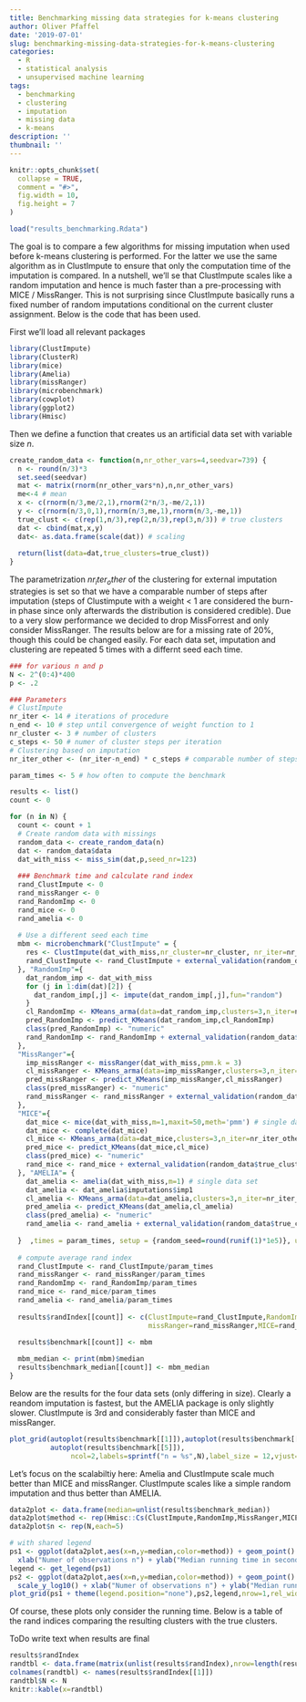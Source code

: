 ```yaml
---
title: Benchmarking missing data strategies for k-means clustering
author: Oliver Pfaffel
date: '2019-07-01'
slug: benchmarking-missing-data-strategies-for-k-means-clustering
categories:
  - R
  - statistical analysis
  - unsupervised machine learning
tags:
  - benchmarking
  - clustering
  - imputation
  - missing data
  - k-means
description: ''
thumbnail: ''
---
```


```r
knitr::opts_chunk$set(
  collapse = TRUE,
  comment = "#>",
  fig.width = 10,
  fig.height = 7
)
```

```r
load("results_benchmarking.Rdata")
```


The goal is to compare a few algorithms for missing imputation when used before k-means clustering is performed. For the latter we use the same algorithm as in ClustImpute to ensure that only the computation time of the imputation is compared. In a nutshell, we'll se that ClustImpute scales like a random imputation and hence is much faster than a pre-processing with MICE / MissRanger. This is not surprising since ClustImpute basically runs a fixed number of random imputations conditional on the current cluster assignment. Below is the code that has been used.

First we'll load all relevant packages

```r
library(ClustImpute)
library(ClusterR)
library(mice)
library(Amelia)
library(missRanger)
library(microbenchmark)
library(cowplot)
library(ggplot2)
library(Hmisc)
```

Then we define a function that creates us an artificial data set with variable size $n$.

```r
create_random_data <- function(n,nr_other_vars=4,seedvar=739) {
  n <- round(n/3)*3
  set.seed(seedvar)
  mat <- matrix(rnorm(nr_other_vars*n),n,nr_other_vars)
  me<-4 # mean
  x <- c(rnorm(n/3,me/2,1),rnorm(2*n/3,-me/2,1)) 
  y <- c(rnorm(n/3,0,1),rnorm(n/3,me,1),rnorm(n/3,-me,1))
  true_clust <- c(rep(1,n/3),rep(2,n/3),rep(3,n/3)) # true clusters
  dat <- cbind(mat,x,y)
  dat<- as.data.frame(scale(dat)) # scaling
  
  return(list(data=dat,true_clusters=true_clust))
}
```

The parametrization $nr_iter_other$ of the clustering for external imputation strategies is set so that we have a comparable number of steps after imputation (steps of Clustimpute with a weight < 1 are considered the burn-in phase since only afterwards the distribution is considered credible). Due to a very slow performance we decided to drop MissForrest and only consider MissRanger. The results below are for a missing rate of 20%, though this could be changed easily. For each data set, imputation and clustering are repeated 5 times with a differnt seed each time.

```r
### for various n and p
N <- 2^(0:4)*400
p <- .2
```


```r
### Parameters
# ClustImpute
nr_iter <- 14 # iterations of procedure
n_end <- 10 # step until convergence of weight function to 1
nr_cluster <- 3 # number of clusters
c_steps <- 50 # numer of cluster steps per iteration
# Clustering based on imputation
nr_iter_other <- (nr_iter-n_end) * c_steps # comparable number of steps "after" imputation

param_times <- 5 # how often to compute the benchmark

results <- list()
count <- 0

for (n in N) {
  count <- count + 1
  # Create random data with missings
  random_data <- create_random_data(n)
  dat <- random_data$data
  dat_with_miss <- miss_sim(dat,p,seed_nr=123)
  
  ### Benchmark time and calculate rand index
  rand_ClustImpute <- 0
  rand_missRanger <- 0
  rand_RandomImp <- 0
  rand_mice <- 0
  rand_amelia <- 0
  
  # Use a different seed each time
  mbm <- microbenchmark("ClustImpute" = {
    res <- ClustImpute(dat_with_miss,nr_cluster=nr_cluster, nr_iter=nr_iter, c_steps=c_steps, n_end=n_end, seed_nr = random_seed)
    rand_ClustImpute <- rand_ClustImpute + external_validation(random_data$true_clusters, res$clusters)
  }, "RandomImp"={
    dat_random_imp <- dat_with_miss
    for (j in 1:dim(dat)[2]) {
      dat_random_imp[,j] <- impute(dat_random_imp[,j],fun="random")
    }
    cl_RandomImp <- KMeans_arma(data=dat_random_imp,clusters=3,n_iter=nr_iter_other,seed=random_seed)
    pred_RandomImp <- predict_KMeans(dat_random_imp,cl_RandomImp)
    class(pred_RandomImp) <- "numeric"
    rand_RandomImp <- rand_RandomImp + external_validation(random_data$true_clusters, pred_RandomImp)
  },
  "MissRanger"={
    imp_missRanger <- missRanger(dat_with_miss,pmm.k = 3)
    cl_missRanger <- KMeans_arma(data=imp_missRanger,clusters=3,n_iter=nr_iter_other,seed=random_seed)
    pred_missRanger <- predict_KMeans(imp_missRanger,cl_missRanger)
    class(pred_missRanger) <- "numeric"
    rand_missRanger <- rand_missRanger + external_validation(random_data$true_clusters, pred_missRanger)
  }, 
  "MICE"={
    dat_mice <- mice(dat_with_miss,m=1,maxit=50,meth='pmm') # single data set
    dat_mice <- complete(dat_mice)
    cl_mice <- KMeans_arma(data=dat_mice,clusters=3,n_iter=nr_iter_other,seed=random_seed)
    pred_mice <- predict_KMeans(dat_mice,cl_mice)
    class(pred_mice) <- "numeric"
    rand_mice <- rand_mice + external_validation(random_data$true_clusters, pred_mice)
  }, "AMELIA"= {
    dat_amelia <- amelia(dat_with_miss,m=1) # single data set
    dat_amelia <- dat_amelia$imputations$imp1
    cl_amelia <- KMeans_arma(data=dat_amelia,clusters=3,n_iter=nr_iter_other,seed=random_seed)
    pred_amelia <- predict_KMeans(dat_amelia,cl_amelia)
    class(pred_amelia) <- "numeric"
    rand_amelia <- rand_amelia + external_validation(random_data$true_clusters, pred_amelia)
    
  }  ,times = param_times, setup = {random_seed=round(runif(1)*1e5)}, unit = "s")
  
  # compute average rand index
  rand_ClustImpute <- rand_ClustImpute/param_times
  rand_missRanger <- rand_missRanger/param_times
  rand_RandomImp <- rand_RandomImp/param_times
  rand_mice <- rand_mice/param_times
  rand_amelia <- rand_amelia/param_times
  
  results$randIndex[[count]] <- c(ClustImpute=rand_ClustImpute,RandomImp=rand_RandomImp,#missForest=rand_missForest,
                                  missRanger=rand_missRanger,MICE=rand_mice,AMELIA=rand_amelia)

  results$benchmark[[count]] <- mbm
  
  mbm_median <- print(mbm)$median
  results$benchmark_median[[count]] <- mbm_median
}
```

Below are the results for the four data sets (only differing in size). Clearly a reandom imputation is fastest, but  the AMELIA package is only slightly slower. ClustImpute is 3rd and considerably faster than MICE and missRanger.

```r
plot_grid(autoplot(results$benchmark[[1]]),autoplot(results$benchmark[[2]]),autoplot(results$benchmark[[3]]),autoplot(results$benchmark[[4]]),
          autoplot(results$benchmark[[5]]),
               ncol=2,labels=sprintf("n = %s",N),label_size = 12,vjust=1)
```

Let's focus on the scalabiltiy here: Amelia and ClustImpute scale much better than MICE and missRanger. ClustImpute scales like a simple random imputation and thus better than AMELIA.

```r
data2plot <- data.frame(median=unlist(results$benchmark_median))
data2plot$method <- rep(Hmisc::Cs(ClustImpute,RandomImp,MissRanger,MICE,AMELIA),length(N))
data2plot$n <- rep(N,each=5)

# with shared legend
ps1 <- ggplot(data2plot,aes(x=n,y=median,color=method)) + geom_point() + theme_cowplot() + geom_smooth() + 
  xlab("Numer of observations n") + ylab("Median running time in seconds")
legend <- get_legend(ps1)
ps2 <- ggplot(data2plot,aes(x=n,y=median,color=method)) + geom_point() + theme_cowplot() + geom_smooth() + 
  scale_y_log10() + xlab("Numer of observations n") + ylab("Median running time in seconds") + theme(legend.position="none")
plot_grid(ps1 + theme(legend.position="none"),ps2,legend,nrow=1,rel_widths = c(3,3,1))
```

Of course, these plots only consider the running time. Below is a table of the rand indices comparing the resulting clusters with the true clusters.

ToDo write text when results are final
 

```r
results$randIndex
randtbl <- data.frame(matrix(unlist(results$randIndex),nrow=length(results$randIndex), byrow=T))
colnames(randtbl) <- names(results$randIndex[[1]])
randtbl$N <- N
knitr::kable(x=randtbl)
```

